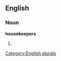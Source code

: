 
==English==

===Noun===
'''housekeepers'''

# {{plural of|[[housekeeper]]}}

[[Category:English plurals]]